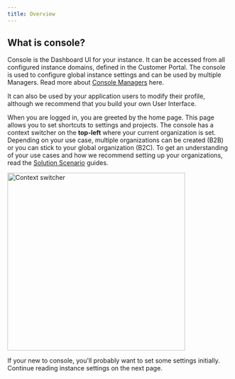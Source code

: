 ```yaml
---
title: Overview
---
```


## What is console?

Console is the Dashboard UI for your instance. It can be accessed from all
configured instance domains, defined in the Customer Portal. The console is used
to configure global instance settings and can be used by multiple Managers. Read
more about [Console Managers](./managers) here.

It can also be used by your application users to modify their profile, although
we recommend that you build your own User Interface.

When you are logged in, you are greeted by the home page. This page allows you
to set shortcuts to settings and projects. The console has a context switcher on
the **top-left** where your current organization is set. Depending on your use
case, multiple organizations can be created (B2B) or you can stick to your
global organization (B2C). To get an understanding of your use cases and how we
recommend setting up your organizations, read the
[Solution Scenario](../../solution-scenarios/introduction) guides.

<img
  src="/img/guides/console/contextswitcher.png"
  alt="Context switcher"
  width="400px"
/>

If your new to console, you'll probably want to set some settings initially.
Continue reading instance settings on the next page.
